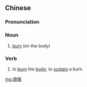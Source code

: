 {{also|烧伤}}
==Chinese==
{{zh-forms|s=烧伤}}

===Pronunciation===
{{zh-pron
|m=shāoshāng
|c=siu1 soeng1
|cat=n,v
}}

===Noun===
{{zh-noun}}

# [[burn]] (on the body)

===Verb===
{{zh-verb}}

# to [[burn]] the [[body]]; to [[sustain]] a burn

[[mg:燒傷]]
